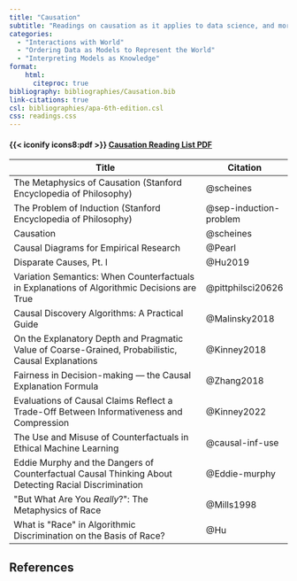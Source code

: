 ```yaml
---
title: "Causation"
subtitle: "Readings on causation as it applies to data science, and more specifically data science ethics. A primary focus of these readings is causal inference and socially sensitive attributes (e.g., race and gender)."
categories:
  - "Interactions with World"
  - "Ordering Data as Models to Represent the World"
  - "Interpreting Models as Knowledge"
format:
    html:
      citeproc: true
bibliography: bibliographies/Causation.bib
link-citations: true
csl: bibliographies/apa-6th-edition.csl
css: readings.css
---
```


::: link-2
::: link-2-header
#### {{< iconify icons8:pdf >}} <a href = "pdf-qmds/Causation-pdf.qmd" target = "_blank">Causation Reading List PDF</a>
:::
:::

| Title                                                                                                | Citation               |
|-------------------------------------------------|----------------------|
| The Metaphysics of Causation (Stanford Encyclopedia of Philosophy)                                   | @scheines              |
| The Problem of Induction (Stanford Encyclopedia of Philosophy)                                       | @sep-induction-problem |
| Causation                                                                                            | @scheines              |
| Causal Diagrams for Empirical Research                                                               | @Pearl                 |
| Disparate Causes, Pt. I                                                                              | @Hu2019                |
| Variation Semantics: When Counterfactuals in Explanations of Algorithmic Decisions are True          | @pittphilsci20626      |
| Causal Discovery Algorithms: A Practical Guide                                                       | @Malinsky2018          |
| On the Explanatory Depth and Pragmatic Value of Coarse-Grained, Probabilistic, Causal Explanations   | @Kinney2018            |
| Fairness in Decision-making --- the Causal Explanation Formula                                       | @Zhang2018             |
| Evaluations of Causal Claims Reflect a Trade-Off Between Informativeness and Compression             | @Kinney2022            |
| The Use and Misuse of Counterfactuals in Ethical Machine Learning                                    | @causal-inf-use        |
| Eddie Murphy and the Dangers of Counterfactual Causal Thinking About Detecting Racial Discrimination | @Eddie-murphy          |
| \"But What Are You *Really*?\": The Metaphysics of Race                                              | @Mills1998             |
| What is \"Race\" in Algorithmic Discrimination on the Basis of Race?                                 | @Hu                    |

## References

::: {#refs}
:::

